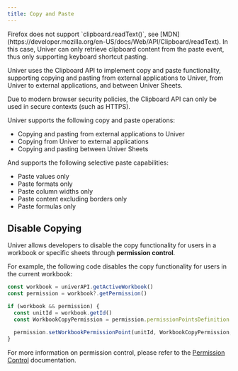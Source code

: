 ```yaml
---
title: Copy and Paste
---
```


<Callout type="warning" title="Firefox Compatibility Note">
  Firefox does not support `clipboard.readText()`, see [MDN](https://developer.mozilla.org/en-US/docs/Web/API/Clipboard/readText). In this case, Univer can only retrieve clipboard content from the paste event, thus only supporting keyboard shortcut pasting.
</Callout>

Univer uses the Clipboard API to implement copy and paste functionality, supporting copying and pasting from external applications to Univer, from Univer to external applications, and between Univer Sheets.

<Callout type="warning" title="Security Context Requirement">
  Due to modern browser security policies, the Clipboard API can only be used in secure contexts (such as HTTPS).
</Callout>

Univer supports the following copy and paste operations:

- Copying and pasting from external applications to Univer
- Copying from Univer to external applications
- Copying and pasting between Univer Sheets

And supports the following selective paste capabilities:

- Paste values only
- Paste formats only
- Paste column widths only
- Paste content excluding borders only
- Paste formulas only

## Disable Copying

Univer allows developers to disable the copy functionality for users in a workbook or specific sheets through **permission control**.

For example, the following code disables the copy functionality for users in the current workbook:

```typescript
const workbook = univerAPI.getActiveWorkbook()
const permission = workbook?.getPermission()

if (workbook && permission) {
  const unitId = workbook.getId()
  const WorkbookCopyPermission = permission.permissionPointsDefinition.WorkbookCopyPermission

  permission.setWorkbookPermissionPoint(unitId, WorkbookCopyPermission, false)
}
```

For more information on permission control, please refer to the [Permission Control](/guides/sheets/features/core/permission) documentation.
